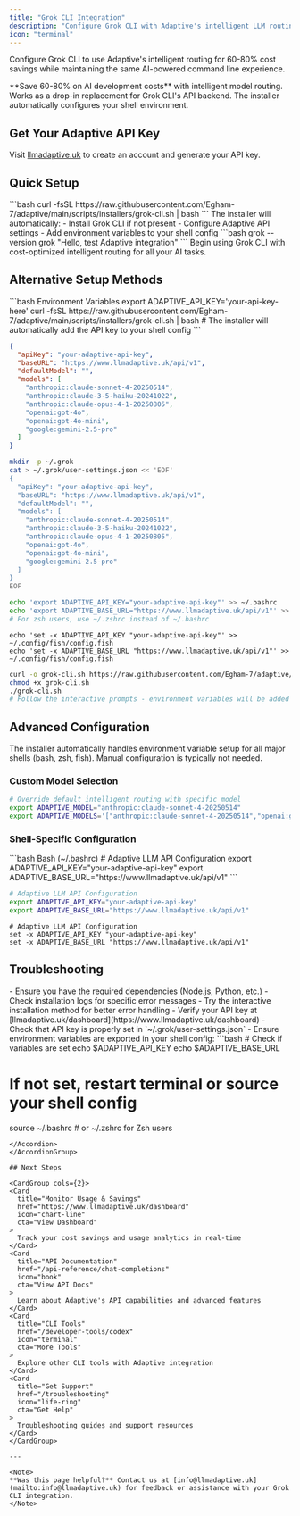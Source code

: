 ```yaml
---
title: "Grok CLI Integration"
description: "Configure Grok CLI with Adaptive's intelligent LLM routing for 60-80% cost savings"
icon: "terminal"
---
```


Configure Grok CLI to use Adaptive's intelligent routing for 60-80% cost savings while maintaining the same AI-powered command line experience.

<Tip>
**Save 60-80% on AI development costs** with intelligent model routing. Works as a drop-in replacement for Grok CLI's API backend. The installer automatically configures your shell environment.
</Tip>

## Get Your Adaptive API Key

Visit [llmadaptive.uk](https://www.llmadaptive.uk) to create an account and generate your API key.

## Quick Setup

<Steps>
  <Step title="Run Installer" icon="download">
    ```bash
    curl -fsSL https://raw.githubusercontent.com/Egham-7/adaptive/main/scripts/installers/grok-cli.sh | bash
    ```
    The installer will automatically:
    - Install Grok CLI if not present
    - Configure Adaptive API settings
    - Add environment variables to your shell config
  </Step>
  <Step title="Verify Configuration" icon="check">
    ```bash
    grok --version
    grok "Hello, test Adaptive integration"
    ```
  </Step>
  <Step title="Start Using" icon="play">
    Begin using Grok CLI with cost-optimized intelligent routing for all your AI tasks.
  </Step>
</Steps>

## Alternative Setup Methods

<CodeGroup>
```bash Environment Variables
export ADAPTIVE_API_KEY='your-api-key-here'
curl -fsSL https://raw.githubusercontent.com/Egham-7/adaptive/main/scripts/installers/grok-cli.sh | bash
# The installer will automatically add the API key to your shell config
```

```json Configuration File
{
  "apiKey": "your-adaptive-api-key",
  "baseURL": "https://www.llmadaptive.uk/api/v1",
  "defaultModel": "",
  "models": [
    "anthropic:claude-sonnet-4-20250514",
    "anthropic:claude-3-5-haiku-20241022",
    "anthropic:claude-opus-4-1-20250805",
    "openai:gpt-4o",
    "openai:gpt-4o-mini",
    "google:gemini-2.5-pro"
  ]
}
```

```bash Create Configuration File
mkdir -p ~/.grok
cat > ~/.grok/user-settings.json << 'EOF'
{
  "apiKey": "your-adaptive-api-key",
  "baseURL": "https://www.llmadaptive.uk/api/v1",
  "defaultModel": "",
  "models": [
    "anthropic:claude-sonnet-4-20250514",
    "anthropic:claude-3-5-haiku-20241022",
    "anthropic:claude-opus-4-1-20250805",
    "openai:gpt-4o",
    "openai:gpt-4o-mini",
    "google:gemini-2.5-pro"
  ]
}
EOF
```

```bash Environment Variables (Bash/Zsh)
echo 'export ADAPTIVE_API_KEY="your-adaptive-api-key"' >> ~/.bashrc
echo 'export ADAPTIVE_BASE_URL="https://www.llmadaptive.uk/api/v1"' >> ~/.bashrc
# For zsh users, use ~/.zshrc instead of ~/.bashrc
```

```fish Environment Variables (Fish Shell)
echo 'set -x ADAPTIVE_API_KEY "your-adaptive-api-key"' >> ~/.config/fish/config.fish
echo 'set -x ADAPTIVE_BASE_URL "https://www.llmadaptive.uk/api/v1"' >> ~/.config/fish/config.fish
```

```bash Interactive Install
curl -o grok-cli.sh https://raw.githubusercontent.com/Egham-7/adaptive/main/scripts/installers/grok-cli.sh
chmod +x grok-cli.sh
./grok-cli.sh
# Follow the interactive prompts - environment variables will be added automatically
```
</CodeGroup>

## Advanced Configuration

<Tip>
The installer automatically handles environment variable setup for all major shells (bash, zsh, fish). Manual configuration is typically not needed.
</Tip>

### Custom Model Selection

```bash
# Override default intelligent routing with specific model
export ADAPTIVE_MODEL="anthropic:claude-sonnet-4-20250514"
export ADAPTIVE_MODELS='["anthropic:claude-sonnet-4-20250514","openai:gpt-4o","google:gemini-2.5-pro"]'
```

### Shell-Specific Configuration

<CodeGroup>
```bash Bash (~/.bashrc)
# Adaptive LLM API Configuration
export ADAPTIVE_API_KEY="your-adaptive-api-key"
export ADAPTIVE_BASE_URL="https://www.llmadaptive.uk/api/v1"
```

```zsh Zsh (~/.zshrc)
# Adaptive LLM API Configuration
export ADAPTIVE_API_KEY="your-adaptive-api-key"
export ADAPTIVE_BASE_URL="https://www.llmadaptive.uk/api/v1"
```

```fish Fish (~/.config/fish/config.fish)
# Adaptive LLM API Configuration
set -x ADAPTIVE_API_KEY "your-adaptive-api-key"
set -x ADAPTIVE_BASE_URL "https://www.llmadaptive.uk/api/v1"
```
</CodeGroup>

## Troubleshooting

<AccordionGroup>
<Accordion title="Installation Issues" icon="download">
- Ensure you have the required dependencies (Node.js, Python, etc.)
- Check installation logs for specific error messages
- Try the interactive installation method for better error handling
</Accordion>

<Accordion title="Authentication Errors" icon="key">
- Verify your API key at [llmadaptive.uk/dashboard](https://www.llmadaptive.uk/dashboard)
- Check that API key is properly set in `~/.grok/user-settings.json`
- Ensure environment variables are exported in your shell config:
  ```bash
  # Check if variables are set
  echo $ADAPTIVE_API_KEY
  echo $ADAPTIVE_BASE_URL
  
  # If not set, restart terminal or source your shell config
  source ~/.bashrc  # or ~/.zshrc for Zsh users
  ```
</Accordion>
</AccordionGroup>

## Next Steps

<CardGroup cols={2}>
  <Card
    title="Monitor Usage & Savings"
    href="https://www.llmadaptive.uk/dashboard"
    icon="chart-line"
    cta="View Dashboard"
  >
    Track your cost savings and usage analytics in real-time
  </Card>
  <Card
    title="API Documentation"
    href="/api-reference/chat-completions"
    icon="book"
    cta="View API Docs"
  >
    Learn about Adaptive's API capabilities and advanced features
  </Card>
  <Card
    title="CLI Tools"
    href="/developer-tools/codex"
    icon="terminal"
    cta="More Tools"
  >
    Explore other CLI tools with Adaptive integration
  </Card>
  <Card
    title="Get Support"
    href="/troubleshooting"
    icon="life-ring"
    cta="Get Help"
  >
    Troubleshooting guides and support resources
  </Card>
</CardGroup>

---

<Note>
**Was this page helpful?** Contact us at [info@llmadaptive.uk](mailto:info@llmadaptive.uk) for feedback or assistance with your Grok CLI integration.
</Note>